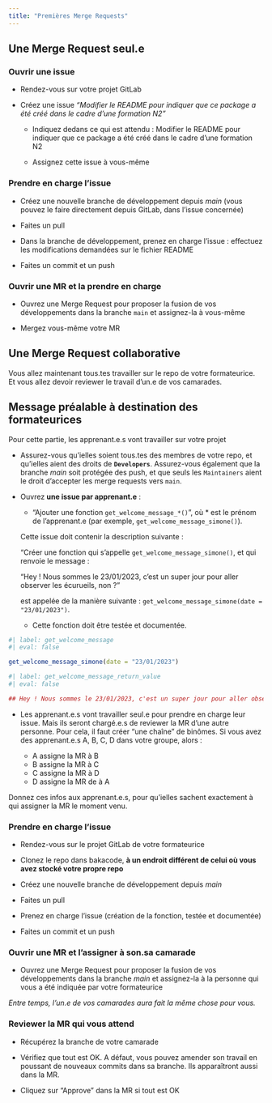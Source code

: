 ```yaml
---
title: "Premières Merge Requests"
---
```


## Une Merge Request seul.e

### Ouvrir une issue

- Rendez-vous sur votre projet GitLab

- Créez une issue *“Modifier le README pour indiquer que ce package a été créé dans le cadre d’une formation N2”*

  - Indiquez dedans ce qui est attendu : Modifier le README pour indiquer que ce package a été créé dans le cadre d’une formation N2
  
  - Assignez cette issue à vous-même
  
### Prendre en charge l’issue

- Créez une nouvelle branche de développement depuis *main* (vous pouvez le faire directement depuis GitLab, dans l’issue concernée)

- Faites un pull

- Dans la branche de développement, prenez en charge l’issue : effectuez les modifications demandées sur le fichier README

- Faites un commit et un push

### Ouvrir une MR et la prendre en charge

- Ouvrez une Merge Request pour proposer la fusion de vos développements dans la branche `main` et assignez-la à vous-même

- Mergez vous-même votre MR

## Une Merge Request collaborative

::: {.callout-note collapse="true"}

Vous allez maintenant tous.tes travailler sur le repo de votre formateurice. Et vous allez devoir reviewer le travail d’un.e de vos camarades.

:::

::: {.callout-important collapse="false"}
## Message préalable à destination des formateurices

Pour cette partie, les apprenant.e.s vont travailler sur votre projet

:::

- Assurez-vous qu’ielles soient tous.tes des membres de votre repo, et qu’ielles aient des droits de **`Developers`**. Assurez-vous également que la branche *main* soit protégée des push, et que seuls les `Maintainers` aient le droit d’accepter les merge requests vers `main`.

- Ouvrez **une issue par apprenant.e** : 

  -  "Ajouter une fonction `get_welcome_message_*()`", où * est le prénom de l’apprenant.e (par exemple, `get_welcome_message_simone()`).
  
  Cette issue doit contenir la description suivante : 
  
  “Créer une fonction qui s’appelle `get_welcome_message_simone()`, et qui renvoie le message :
  
  "Hey ! Nous sommes le 23/01/2023, c'est un super jour pour aller observer les écurueils, non ?"
  
  est appelée de la manière suivante : `get_welcome_message_simone(date = "23/01/2023")`.
  
  - Cette fonction doit être testée et documentée.
  
```r
#| label: get_welcome_message
#| eval: false

get_welcome_message_simone(date = "23/01/2023")

```


```r
#| label: get_welcome_message_return_value
#| eval: false

## Hey ! Nous sommes le 23/01/2023, c'est un super jour pour aller observer les écureuils, non ?
```

- Les apprenant.e.s vont travailler seul.e pour prendre en charge leur issue. Mais ils seront chargé.e.s de reviewer la MR d’une autre personne. Pour cela, il faut créer "une chaîne" de binômes. Si vous avez des apprenant.e.s A, B, C, D dans votre groupe, alors :

  - A assigne la MR à B
  - B assigne la MR à C
  - C assigne la MR à D
  - D assigne la MR de à A
  
Donnez ces infos aux apprenant.e.s, pour qu’ielles sachent exactement à qui assigner la MR le moment venu.

### Prendre en charge l’issue

- Rendez-vous sur le projet GitLab de votre formateurice

- Clonez le repo dans bakacode, **à un endroit différent de celui où vous avez stocké votre propre repo**

- Créez une nouvelle branche de développement depuis *main*

- Faites un pull

- Prenez en charge l’issue (création de la fonction, testée et documentée)

- Faites un commit et un push

### Ouvrir une MR et l’assigner à son.sa camarade

- Ouvrez une Merge Request pour proposer la fusion de vos développements dans la branche *main* et assignez-la à la personne qui vous a été indiquée par votre formateurice

*Entre temps, l’un.e de vos camarades aura fait la même chose pour vous.*

### Reviewer la MR qui vous attend

- Récupérez la branche de votre camarade

- Vérifiez que tout est OK. A défaut, vous pouvez amender son travail en poussant de nouveaux commits dans sa branche. Ils apparaîtront aussi dans la MR.

- Cliquez sur "Approve" dans la MR si tout est OK
